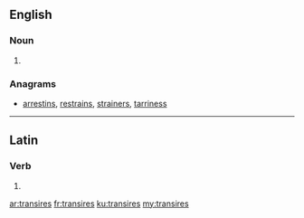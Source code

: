 ==English==

===Noun===
{{head|en|noun plural form}}

# {{plural of|transire|lang=en}}

===Anagrams===
* [[arrestins#English|arrestins]], [[restrains#English|restrains]], [[strainers#English|strainers]], [[tarriness#English|tarriness]]

----

==Latin==

===Verb===
{{la-verb-form|trānsīrēs}}

# {{inflection of|trānseō||2|s|impf|actv|subj|lang=la}}

[[ar:transires]]
[[fr:transires]]
[[ku:transires]]
[[my:transires]]